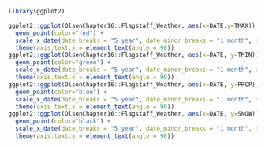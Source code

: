 ```r
library(ggplot2)
```

```r
ggplot2::ggplot(OlsonChapter16::Flagstaff_Weather, aes(x=DATE,y=TMAX)) +
  geom_point(color="red") +
  scale_x_date(date_breaks = "5 year", date_minor_breaks = "1 month", date_labels = "%Y %b") +
  theme(axis.text.x = element_text(angle = 90))
ggplot2::ggplot(OlsonChapter16::Flagstaff_Weather, aes(x=DATE, y=TMIN)) +
  geom_point(color="green") +
  scale_x_date(date_breaks = "5 year", date_minor_breaks = "1 month", date_labels = "%Y %b") +
  theme(axis.text.x = element_text(angle = 90))
ggplot2::ggplot(OlsonChapter16::Flagstaff_Weather, aes(x=DATE, y=PRCP)) +
  geom_point(color="blue") +
  scale_x_date(date_breaks = "5 year", date_minor_breaks = "1 month", date_labels = "%Y %b") +
  theme(axis.text.x = element_text(angle = 90))
ggplot2::ggplot(OlsonChapter16::Flagstaff_Weather, aes(x=DATE, y=SNOW)) +
  geom_point(color="black") +
  scale_x_date(date_breaks = "5 year", date_minor_breaks = "1 month", date_labels = "%Y %b") +
  theme(axis.text.x = element_text(angle = 90))
```
